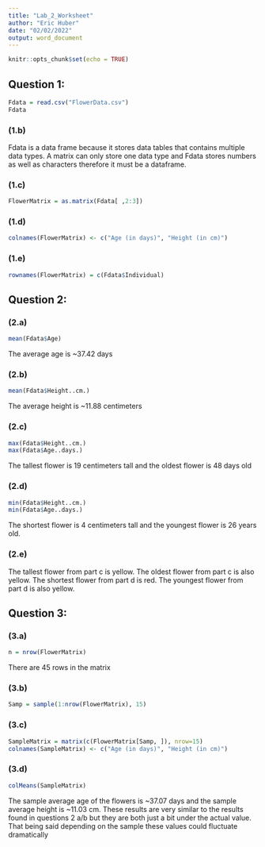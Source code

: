 ---
title: "Lab_2_Worksheet"
author: "Eric Huber"
date: "02/02/2022"
output: word_document
---

```{r setup, include=FALSE}
knitr::opts_chunk$set(echo = TRUE)
```

## Question 1:
```{r q1a}
Fdata = read.csv("FlowerData.csv")
Fdata
```


### (1.b)
Fdata is a data frame because it stores data tables that contains multiple data types. A matrix can only store one data type and Fdata stores numbers as well as characters therefore it must be a dataframe.


### (1.c)
```{r q1c}
FlowerMatrix = as.matrix(Fdata[ ,2:3])
```


### (1.d)
```{r q1d}
colnames(FlowerMatrix) <- c("Age (in days)", "Height (in cm)")
```


### (1.e)
```{r q1e}
rownames(FlowerMatrix) = c(Fdata$Individual)
```


## Question 2:

### (2.a)
```{r q2a}
mean(Fdata$Age)
```
The average age is ~37.42 days

### (2.b)
```{r q2b}
mean(Fdata$Height..cm.)
```
The average height is ~11.88 centimeters

### (2.c)
```{r q2c}
max(Fdata$Height..cm.)
max(Fdata$Age..days.)
```
The tallest flower is 19 centimeters tall and the oldest flower is 48 days old

### (2.d)
```{r q2d}
min(Fdata$Height..cm.)
min(Fdata$Age..days.)
```
The shortest flower is 4 centimeters tall and the youngest flower is 26 years old.

### (2.e)
The tallest flower from part c is yellow. The oldest flower from part c is also yellow. The shortest flower from part d is red. The youngest flower from part d is also yellow.



## Question 3:

### (3.a)
```{r q3a}
n = nrow(FlowerMatrix)
```
There are 45 rows in the matrix


### (3.b)
```{r q3b}
Samp = sample(1:nrow(FlowerMatrix), 15)


```

### (3.c)
```{r q3c}
SampleMatrix = matrix(c(FlowerMatrix[Samp, ]), nrow=15)
colnames(SampleMatrix) <- c("Age (in days)", "Height (in cm)")

```


### (3.d)
```{r q3d}
colMeans(SampleMatrix)
```
The sample average age of the flowers is ~37.07 days and the sample average height is ~11.03 cm. These results are very similar to the results found in questions 2 a/b but they are both just a bit under the actual value. That being said depending on the sample these values could fluctuate dramatically